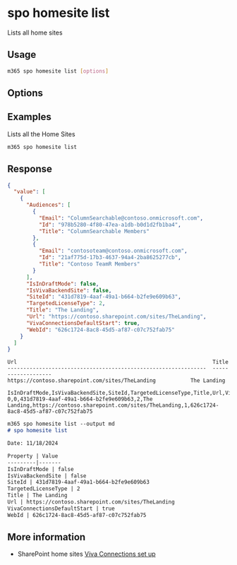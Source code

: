 
# spo homesite list

Lists all home sites

## Usage

```sh
m365 spo homesite list [options]
```

## Options

<Global />

## Examples

Lists all the Home Sites

```sh
m365 spo homesite list
```

## Response

<Tabs>
  <TabItem value="JSON">

  ```json
  {
    "value": [
      {
        "Audiences": [
          {
            "Email": "ColumnSearchable@contoso.onmicrosoft.com",
            "Id": "978b5280-4f80-47ea-a1db-b0d1d2fb1ba4",
            "Title": "ColumnSearchable Members"
          },
          {
            "Email": "contosoteam@contoso.onmicrosoft.com",
            "Id": "21af775d-17b3-4637-94a4-2ba8625277cb",
            "Title": "Contoso TeamR Members"
          }
        ],
        "IsInDraftMode": false,
        "IsVivaBackendSite": false,
        "SiteId": "431d7819-4aaf-49a1-b664-b2fe9e609b63",
        "TargetedLicenseType": 2,
        "Title": "The Landing",
        "Url": "https://contoso.sharepoint.com/sites/TheLanding",
        "VivaConnectionsDefaultStart": true,
        "WebId": "626c1724-8ac8-45d5-af87-c07c752fab75"
      }
    ]
  }
  ```

  </TabItem>
  <TabItem value="Text">

  ```text
Url                                                              Title              
---------------------------------------------------------------  -------------------
https://contoso.sharepoint.com/sites/TheLanding           The Landing        
  ```

  </TabItem>
  <TabItem value="CSV">

  ```csv
  IsInDraftMode,IsVivaBackendSite,SiteId,TargetedLicenseType,Title,Url,VivaConnectionsDefaultStart,WebId
0,0,431d7819-4aaf-49a1-b664-b2fe9e609b63,2,The Landing,https://contoso.sharepoint.com/sites/TheLanding,1,626c1724-8ac8-45d5-af87-c07c752fab75
  ```

  </TabItem>
  <TabItem value="Markdown">

  ```md
  m365 spo homesite list --output md      
# spo homesite list 

Date: 11/18/2024

Property | Value
---------|-------
IsInDraftMode | false
IsVivaBackendSite | false
SiteId | 431d7819-4aaf-49a1-b664-b2fe9e609b63
TargetedLicenseType | 2
Title | The Landing
Url | https://contoso.sharepoint.com/sites/TheLanding
VivaConnectionsDefaultStart | true
WebId | 626c1724-8ac8-45d5-af87-c07c752fab75
```

  </TabItem>
</Tabs>

## More information

- SharePoint home sites [Viva Connections set up](https://learn.microsoft.com/en-us/viva/connections/set-up-admin-center)
